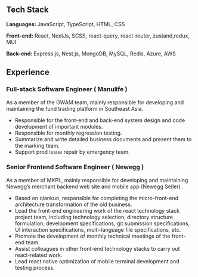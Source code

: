 
<Profile />

## Tech Stack

<b>Languages:</b> JavaScript, TypeScript, HTML, CSS

<b>Front-end: </b> React, NextJs, SCSS, react-query, react-router, zustand,redux,
MUI

<b>Back-end: </b> Express.js, Nest.js, MongoDB, MySQL, Redis, Azure, AWS

<Divider />

## Experience

### Full-stack Software Engineer ( Manulife )

As a member of the GWAM team, mainly responsible for developing and maintaining the fund trading platform in Southeast Asia.

- Responsible for the front-end and back-end system design and code development of important modules.<br/>
- Responsible for monthly regression testing.<br/>
- Summarize and write detailed business documents and present them to the marking team.<br/>
- Support prod issue repair by emergency team.<br/>

<Divider />

### Senior Frontend Software Engineer ( Newegg )

As a member of MKPL, mainly responsible for developing and maintaining Newegg’s merchant backend web site and mobile app (Newegg Seller) .

- Based on qiankun, responsible for completing the micro-front-end architecture transformation of the old business.<br/>
- Lead the front-end engineering work of the react technology stack project team, including technology selection, 
directory structure formulation, development specifications, git submission specifications, 
UI interaction specifications, multi-language file specifications, etc. <br/>
- Promote the development of monthly technical meetings of the front-end team.<br/>
- Assist colleagues in other front-end technology stacks to carry out react-related work.<br/>
- Lead react native optimization of mobile terminal development and testing process.
